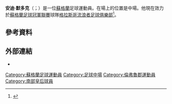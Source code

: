 {{onesource|time=2015-06-05T03:55:11+00:00}}
'''安迪·默多克'''（{{lang-en|Andy Murdoch}}；{{bd|1985年|1月30日}}）是一位[[蘇格蘭|蘇格蘭]]足球運動員。在場上的位置是中場。他現在效力於[[蘇格蘭足球冠軍聯賽|蘇格蘭足球冠軍聯賽]]球隊[[格拉斯哥流浪者足球俱樂部|格拉斯哥流浪者足球俱樂部]]<ref>{{cite news | url=http://www.rangers.co.uk/teams/professional-youth/item/412-andy-murdoch | publisher=Rangers.co.uk | work=Rangers Football Club | accessdate=11 February 2015 | title=Reserves & Youths - Andy Murdoch | deadurl=yes | archiveurl=https://web.archive.org/web/20150211164501/http://www.rangers.co.uk/teams/professional-youth/item/412-andy-murdoch | archivedate=2015年2月11日 }}</ref>。
==參考資料==
{{Reflist}}

==外部連結==
*{{Soccerbase|69646}}

{{DEFAULTSORT:Murdoch, Andy}}
[[Category:蘇格蘭足球運動員|Category:蘇格蘭足球運動員]]
[[Category:足球中場|Category:足球中場]]
[[Category:倫弗魯郡運動員|Category:倫弗魯郡運動員]]
[[Category:南部皇后球員|Category:南部皇后球員]]